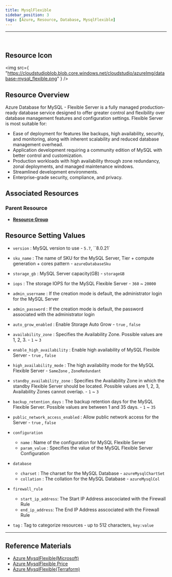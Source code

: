 ```yaml
---
title: MysqlFlexible
sidebar_position: 3
tags: [Azure, Resource, Database, MysqlFlexible]
---
```


<hr />
<br />

## Resource Icon

<img
    src={
        "https://cloudstudioblob.blob.core.windows.net/cloudstudio/azureImg/database-mysql_flexible.png"
    }
/>

## Resource Overview

Azure Database for MySQL - Flexible Server is a fully managed production-ready database service designed to offer greater control and flexibility over database management features and configuration settings. Flexible Server is most suitable for:

- Ease of deployment for features like backups, high availability, security, and monitoring, along with inherent scalability and reduced database management overhead.
- Application development requiring a community edition of MySQL with better control and customization.
- Production workloads with high availability through zone redundancy, zonal deployments, and managed maintenance windows.
- Streamlined development environments.
- Enterprise-grade security, compliance, and privacy.

## Associated Resources

### Parent Resource

-   [**Resource Group**](https://docs.cstudio.app/docs/resource/azure/Base/ResourceGroup)

## Resource Setting Values

-   `version` : MySQL version to use - `5.7`, ``8.0.21`

-   `sku_name` : The name of SKU for the MySQL Server, Tier + compute generation + cores pattern - `azureDatabaseSku`

-   `storage_gb` : MySQL Server capacity(GB) - `storageGB`

-   `iops` : The storage IOPS for the MySQL Flexible Server - `360` ~ `20000`

-   `admin_username` : If the creation mode is default, the administrator login for the MySQL Server

-   `admin_password` : If the creation mode is default, the password associated with the administrator login

-   `auto_grow_enabled` : Enable Storage Auto Grow - `true` , `false`

-   `availability_zone` : Specifies the Availability Zone. Possible values are 1, 2, 3. - `1` ~ `3`

-   `enable_high_availability` : Enable high availability of MySQL Flexible Server - `true` , `false`

-   `high_availability_mode` : The high availability mode for the MySQL Flexible Server - `SameZone` , `ZoneRedundant`

-   `standby_availability_zone` : Specifies the Availability Zone in which the standby Flexible Server should be located. Possible values are 1, 2, 3, Availability Zones cannot overlap. - `1` ~ `3`

-   `backup_retention_days` : The backup retention days for the MySQL Flexible Server. Possible values are between 1 and 35 days. - `1` ~ `35`

-   `public_network_access_enabled` : Allow public network access for the Server - `true` , `false`

-   `configuration`

    -   `name` : Name of the configuration for MySQL Flexible Server
    -   `param_value` : Specifies the value of the MySQL Flexible Server Configuration

-   `database`

    -   `charset` : The charset for the MySQL Database - `azureMysqlChartSet`
    -   `collation` : The collation for the MySQL Database - `azureMysqlCol`

-   `firewall_rule`

    -   `start_ip_address`: The Start IP Address asscociated with the Firewall Rule
    -   `end_ip_address`: The End IP Address asscociated with the Firewall Rule

-   `tag` : Tag to categorize resources - up to 512 characters, `key:value`

---

## Reference Materials

-   [Azure MysqlFlexible(Microsoft)](https://learn.microsoft.com/ko-kr/azure/mysql/flexible-server/overview)
-   [Azure MysqlFlexible Price](https://azure.microsoft.com/ko-kr/pricing/details/mysql/flexible-server/)
-   [Azure MysqlFlexible(Terraform)](https://registry.terraform.io/providers/hashicorp/azurerm/latest/docs/resources/mysql_flexible_server)

